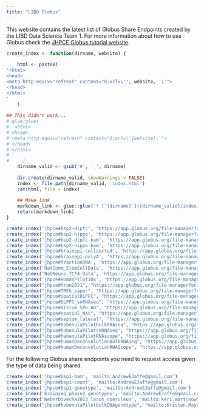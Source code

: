 ```yaml
---
title: "LIBD Globus"
---
```


This website contains the latest list of Globus Share Endpoints created by the LIBD Data Science Team 1. For more information about how to use Globus check the [JHPCE Globus tutorial website](https://jhpce.jhu.edu/knowledge-base/using-globus-to-transfer-files/).

```r
create_index <- function(dirname, website) {
    
    html <- paste0(
'<html>
<head>
<meta http-equiv="refresh" content="0;url=\'', website, '\'">
</head>
</html>
'       
    )
        
## This didn't work...      
# glue:glue(
# '<html>
# <head>
# <meta http-equiv="refresh" content="0;url=\'{website}\'">
# </head>
# </html>
# '
#     )
    dirname_valid <- gsub('#', '_', dirname)
    
    dir.create(dirname_valid, showWarnings = FALSE)
    index <- file.path(dirname_valid, 'index.html')
    cat(html, file = index)
    
    ## Make link
    markdown_link <- glue::glue('* [`{dirname}`]({dirname_valid}/index.html)')
    return(markdown_link)
}
```

```r
create_index('jhpce#bsp2-dlpfc', 'https://app.globus.org/file-manager?origin_id=4abf617e-ce7f-11e9-939d-02ff96a5aa76&origin_path=%2F')
create_index('jhpce#bsp2-hippo', 'https://app.globus.org/file-manager?origin_id=fbe813f4-cf44-11e9-9cf3-0edb67dd7a14&origin_path=%2F')
create_index('jhpce#bsp2-dlpfc-bam', 'https://app.globus.org/file-manager?origin_id=9392b43a-1dbe-11ea-b955-0e16720bb42f&origin_path=%2F')
create_index('jhpce#bsp2-hippo-bam', 'https://app.globus.org/file-manager?origin_id=2fe34b7e-1dbf-11ea-b955-0e16720bb42f&origin_path=%2F')
create_index('jhpce#brainepi-cellsorted', 'https://app.globus.org/file-manager?origin_id=1d1096ba-cf44-11e9-939e-02ff96a5aa76&origin_path=%2F')
create_index('jhpce#brainepi-polyA', 'https://app.globus.org/file-manager?origin_id=5b3ab2c2-cf44-11e9-98e2-0a63aa6b37da&origin_path=%2F')
create_index('jhpce#fractionRNA', 'https://app.globus.org/file-manager?origin_id=f3cb5692-f3aa-11e9-be92-02fcc9cdd752&origin_path=%2F')
create_index('NatComm_StemCellData', 'https://app.globus.org/file-manager?origin_id=ce314562-0ae4-11ea-be9a-02fcc9cdd752&origin_path=%2F')
create_index('NatNeuro_TCF4_Data', 'https://app.globus.org/file-manager?origin_id=a79ed5e2-0bdc-11ea-be9b-02fcc9cdd752&origin_path=%2F')
create_index('jhpce#HumanPilot10x', 'https://app.globus.org/file-manager?origin_id=ae756c8c-c211-11ea-8f24-0a21f750d19b&origin_path=%2F')
create_index("jhpce#tran2021", "https://app.globus.org/file-manager?origin_id=e4e30efc-f166-11eb-ab64-d195c983855c&origin_path=%2F")
create_index("jhpce#TREG_paper", "https://app.globus.org/file-manager?origin_id=9884e5b8-aae9-11ec-bade-cd8db799a66a&origin_path=%2F")
create_index("jhpce#spatialDLPFC", "https://app.globus.org/file-manager?origin_id=6cd81564-ed47-11ec-8358-cd84b862b754&origin_path=%2F")
create_index("jhpce#DLPFC_snRNAseq", "https://app.globus.org/file-manager?origin_id=6f9322c4-5eaf-11ed-b0b5-bfe7e7197080&origin_path=%2F")
create_index("jhpce#Visium_SPG_AD", "https://app.globus.org/file-manager?origin_id=03252306-c509-11ed-961f-4b6fcc022e5a&path=%2F")
create_index("jhpce#spatial_NAc", "https://app.globus.org/file-manager?origin_id=b8faf5f2-d319-11ed-8ebb-fdf94a47aaa3&path=%2F")
create_index("jhpce#septum_lateral", "https://app.globus.org/file-manager?origin_id=4a246882-1209-11ee-bdd3-a3018385fcef&path=%2F")
create_index("jhpce#habenulaPilotbulkRNAseq", "https://app.globus.org/file-manager?origin_id=4624b994-6b7a-4a70-b504-1615411a74e5&origin_path=%2F")
create_index("jhpce#habenulaPilotsnRNAseq", "https://app.globus.org/file-manager?origin_id=3727999a-15bd-41ca-bf79-8a7602dd0ffa&origin_path=%2F")
create_index("jhpce#habenulaPilotRNAscope", "https://app.globus.org/file-manager?origin_id=efc055d5-7686-4957-814c-89e1392d4f42&origin_path=%2F")
create_index("jhpce#humanDeconvolutionBulkRNAseq", "https://app.globus.org/file-manager?origin_id=17ea5635-440c-4d4d-9b20-092463b1bdc4&origin_path=%2F")
create_index("jhpce#humanDeconvolutionRNAScope", "https://app.globus.org/file-manager?origin_id=211e02e0-1fe4-4f48-8e43-371d3fbdf5da&origin_path=%2F")
```

For the following Globus share endpoints you need to request access given the type of data being shared.

```r
create_index('jhpce#bsp1-bam', 'mailto:AndrewEJaffe@gmail.com')
create_index('jhpce#bsp1-count', 'mailto:AndrewEJaffe@gmail.com')
create_index('jhpce#bsp1-genotype', 'mailto:AndrewEJaffe@gmail.com')
create_index('brainseq_phase2_genotypes', 'mailto:AndrewEJaffe@gmail.com')
create_index('WeberDivecha2023_locus_coeruleus', 'mailto:keri.martinowich@libd.org')
create_index("jhpce#habenulaPilotbulkDNAgenotype", "mailto:Kristen.Maynard@libd.org")
```
